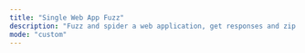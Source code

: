```yaml
---
title: "Single Web App Fuzz"
description: "Fuzz and spider a web application, get responses and zip files for further examination."
mode: "custom"
---
```



<WorkflowPage 
title="Single Web App Fuzz"
category="Content Discovery"
description="Fuzz and spider a web application, get responses and zip files for further examination."
createdOn="01 July, 2022"
author="zaric"
workflowUrl="https://editor.staging.trickest.io/preview?workflow_url=https://trickest-public-workflow.s3.eu-central-1.amazonaws.com/0b13df35-a96c-4abc-8044-239db32932b6.json"
id="0b13df35-a96c-4abc-8044-239db32932b6"
/>